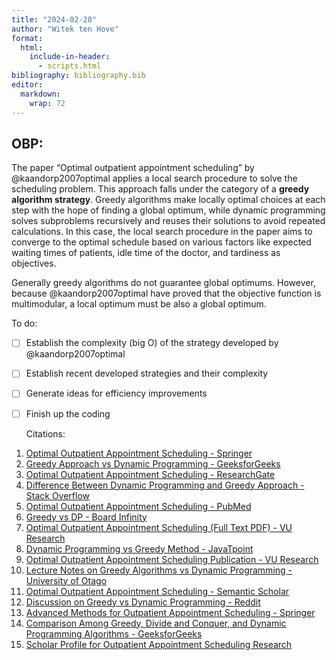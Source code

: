 ```yaml
---
title: "2024-02-28"
author: "Witek ten Hove"
format:
  html:
    include-in-header:
      - scripts.html
bibliography: bibliography.bib
editor: 
  markdown: 
    wrap: 72
---
```


## OBP:

The paper "Optimal outpatient appointment scheduling" by
@kaandorp2007optimal applies a local search procedure to solve the
scheduling problem. This approach falls under the category of a **greedy
algorithm strategy**. Greedy algorithms make locally optimal choices at
each step with the hope of finding a global optimum, while dynamic
programming solves subproblems recursively and reuses their solutions to
avoid repeated calculations. In this case, the local search procedure in
the paper aims to converge to the optimal schedule based on various
factors like expected waiting times of patients, idle time of the
doctor, and tardiness as objectives.

Generally greedy algorithms do not guarantee global optimums. However,
because @kaandorp2007optimal have proved that the objective function is
multimodular, a local optimum must be also a global optimum.

To do:\

-   [ ] Establish the complexity (big O) of the strategy developed by
    @kaandorp2007optimal

-   [ ] Establish recent developed strategies and their complexity

-   [ ] Generate ideas for efficiency improvements

-   [ ] Finish up the coding

    Citations:

<ol>

<li><a href="https://link.springer.com/article/10.1007/s10729-007-9015-x" target="_blank" target="_blank">Optimal
Outpatient Appointment Scheduling - Springer</a></li>

<li><a href="https://www.geeksforgeeks.org/greedy-approach-vs-dynamic-programming/" target="_blank" target="_blank">Greedy
Approach vs Dynamic Programming - GeeksforGeeks</a></li>

<li><a href="https://www.researchgate.net/publication/6144725_Optimal_outpatient_appointment_scheduling" target="_blank" target="_blank">Optimal
Outpatient Appointment Scheduling - ResearchGate</a></li>

<li><a href="https://stackoverflow.com/questions/16690249/what-is-the-difference-between-dynamic-programming-and-greedy-approach" target="_blank" target="_blank">Difference
Between Dynamic Programming and Greedy Approach - Stack
Overflow</a></li>

<li><a href="https://pubmed.ncbi.nlm.nih.gov/17695133/" target="_blank" target="_blank">Optimal
Outpatient Appointment Scheduling - PubMed</a></li>

<li><a href="https://www.boardinfinity.com/blog/greedy-vs-dp/" target="_blank">Greedy
vs DP - Board Infinity</a></li>

<li><a href="https://research.vu.nl/files/2432179/fulltext.pdf" target="_blank">Optimal
Outpatient Appointment Scheduling (Full Text PDF) - VU Research</a></li>

<li><a href="https://www.javatpoint.com/dynamic-programming-vs-greedy-method" target="_blank">Dynamic
Programming vs Greedy Method - JavaTpoint</a></li>

<li><a href="https://research.vu.nl/en/publications/optimal-outpatient-appointment-scheduling" target="_blank">Optimal
Outpatient Appointment Scheduling Publication - VU Research</a></li>

<li><a href="http://www.cs.otago.ac.nz/cosc242/pdf/L22.pdf" target="_blank">Lecture
Notes on Greedy Algorithms vs Dynamic Programming - University of
Otago</a></li>

<li><a href="https://www.semanticscholar.org/paper/Optimal-outpatient-appointment-scheduling-Kaandorp-Koole/326fe320c952c9ca0ec65f6f6e168929d55515be" target="_blank">Optimal
Outpatient Appointment Scheduling - Semantic Scholar</a></li>

<li><a href="https://www.reddit.com/r/leetcode/comments/12o747d/is_there_a_proven_way_to_distinguish_between/" target="_blank">Discussion
on Greedy vs Dynamic Programming - Reddit</a></li>

<li><a href="https://link.springer.com/chapter/10.1007/978-3-642-21713-5_9" target="_blank">Advanced
Methods for Outpatient Appointment Scheduling - Springer</a></li>

<li><a href="https://www.geeksforgeeks.org/comparison-among-greedy-divide-and-conquer-and-dynamic-programming-algorithm/" target="_blank">Comparison
Among Greedy, Divide and Conquer, and Dynamic Programming Algorithms -
GeeksforGeeks</a></li>

<li><a href="https://scholar.google.com/citations?hl=en&user=3oaD850AAAAJ" target="_blank">Scholar
Profile for Outpatient Appointment Scheduling Research</a></li>

</ol>
